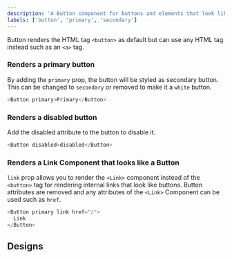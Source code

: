```yaml
---
description: 'A Button component for buttons and elements that look like buttons'
labels: ['button', 'primary', 'secondary']
---
```



Button renders the HTML tag `<button>` as default but can use any HTML tag instead such as an `<a>` tag.

### Renders a primary button

By adding the `primary` prop, the button will be styled as secondary button. This can be changed to `secondary` or removed to make it a `white` button.

```js live
<Button primary>Primary</Button>
```

### Renders a disabled button

Add the disabled attribute to the button to disable it.

```js live
<Button disabled>disabled</Button>
```

### Renders a Link Component that looks like a Button

`link` prop allows you to render the `<Link>` component instead of the `<button>` tag for rendering internal links that look like buttons. Button attributes are removed and any attributes of the `<Link>` Component can be used such as `href`.

```js live
<Button primary link href="/">
  Link
</Button>
```

## Designs

<FigmaEmbed src="https://www.figma.com/embed?embed_host=share&url=https%3A%2F%2Fwww.figma.com%2Ffile%2FYOdxHWPVnxBcTAYw0zPyXf%2Fstore%3Fnode-id%3D133%253A528" />
